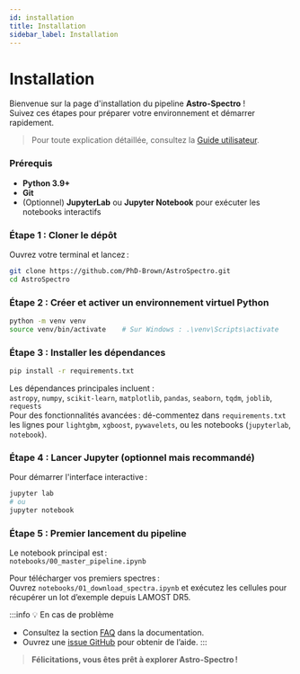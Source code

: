 ```yaml
---
id: installation
title: Installation
sidebar_label: Installation
---
```


<!-- Complet for v0.1.0-alpha release -->


# <FontAwesomeIcon icon={faTools} /> Installation

Bienvenue sur la page d'installation du pipeline **Astro-Spectro** !  
Suivez ces étapes pour préparer votre environnement et démarrer rapidement.

> Pour toute explication détaillée, consultez la [Guide utilisateur](https://phd-brown.github.io/AstroSpectro/docs/user-guides).


### Prérequis

- **Python 3.9+**
- **Git**
- (Optionnel) **JupyterLab** ou **Jupyter Notebook** pour exécuter les notebooks interactifs

### Étape 1 : Cloner le dépôt

Ouvrez votre terminal et lancez :

```bash
git clone https://github.com/PhD-Brown/AstroSpectro.git
cd AstroSpectro
```

### Étape 2 : Créer et activer un environnement virtuel Python

```bash
python -m venv venv
source venv/bin/activate    # Sur Windows : .\venv\Scripts\activate
```

### Étape 3 : Installer les dépendances

```bash
pip install -r requirements.txt
```

Les dépendances principales incluent :  
`astropy`, `numpy`, `scikit-learn`, `matplotlib`, `pandas`, `seaborn`, `tqdm`, `joblib`, `requests`  
Pour des fonctionnalités avancées : dé-commentez dans `requirements.txt` les lignes pour `lightgbm`, `xgboost`, `pywavelets`, ou les notebooks (`jupyterlab`, `notebook`).


### Étape 4 : Lancer Jupyter (optionnel mais recommandé)

Pour démarrer l'interface interactive :

```bash
jupyter lab
# ou
jupyter notebook
```

### Étape 5 : Premier lancement du pipeline

Le notebook principal est :  
`notebooks/00_master_pipeline.ipynb`

Pour télécharger vos premiers spectres :  
Ouvrez `notebooks/01_download_spectra.ipynb` et exécutez les cellules pour récupérer un lot d’exemple depuis LAMOST DR5.

:::info 💡 En cas de problème

- Consultez la section [FAQ](https://phd-brown.github.io/AstroSpectro/docs/community/faq) dans la documentation.
- Ouvrez une [issue GitHub](https://github.com/PhD-Brown/AstroSpectro/issues) pour obtenir de l’aide.
:::

> **Félicitations, vous êtes prêt à explorer Astro-Spectro !**
